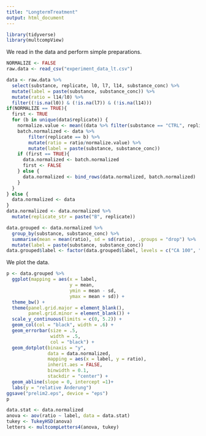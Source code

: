 ```yaml
---
title: "LongtermTreatment"
output: html_document
---
```


```r
library(tidyverse)
library(multcompView)
```

We read in the data and perform simple preparations.
```r
NORMALIZE <- FALSE
raw.data <- read_csv("experiment_data_lt.csv")

data <- raw.data %>% 
  select(substance, replicate, l0, l7, l14, substance_conc) %>%
  mutate(label = paste(substance, substance_conc)) %>%
  mutate(ratio = l14/l0) %>%
  filter((!is.na(l0)) & (!is.na(l7)) & (!is.na(l14)))
if(NORMALIZE == TRUE){
  first <- TRUE
  for (b in unique(data$replicate)) {
    normalize.value <- mean((data %>% filter(substance == "CTRL", replicate == b))$ratio)
    batch.normalized <- data %>%
        filter(replicate == b) %>%
        mutate(ratio = ratio/normalize.value) %>%
        mutate(label = paste(substance, substance_conc))
    if (first == TRUE){
      data.normalized <- batch.normalized
      first <- FALSE
    } else {
      data.normalized <- bind_rows(data.normalized, batch.normalized)
    }
  }
} else {
  data.normalized <- data
}
data.normalized <- data.normalized %>%
  mutate(replicate_str = paste("B", replicate))

data.grouped <- data.normalized %>%
  group_by(substance, substance_conc) %>%
  summarise(mean = mean(ratio), sd = sd(ratio), .groups = "drop") %>%
  mutate(label = paste(substance, substance_conc))
data.grouped$label <- factor(data.grouped$label, levels = c("CA 100", "CA 250", "CA 500", "HQ 100", "HQ 250", "HQ 750", "RE 250", "RE 500", "RE 750", "CTRL 0"))
```

We plot the data.
```r
p <- data.grouped %>%
  ggplot(mapping = aes(x = label, 
                       y = mean,
                       ymin = mean - sd,
                       ymax = mean + sd)) +
  theme_bw() +
  theme(panel.grid.major = element_blank(), 
        panel.grid.minor = element_blank()) +
  scale_y_continuous(limits = c(0, 5.2)) + 
  geom_col(col = "black", width = .6) +
  geom_errorbar(size = .5,
                width = .5,
                col = "black") +
  geom_dotplot(binaxis = "y",
               data = data.normalized,
               mapping = aes(x = label, y = ratio),
               inherit.aes = FALSE,
               binwidth = 0.1,
               stackdir = "center") +
  geom_abline(slope = 0, intercept =1)+
  labs(y = "relative Änderung")
ggsave("prelim2.eps", device = "eps")
p
```

```r
data.stat <- data.normalized
anova <- aov(ratio ~ label, data = data.stat)
tukey <- TukeyHSD(anova)
letters <- multcompLetters4(anova, tukey)
```
